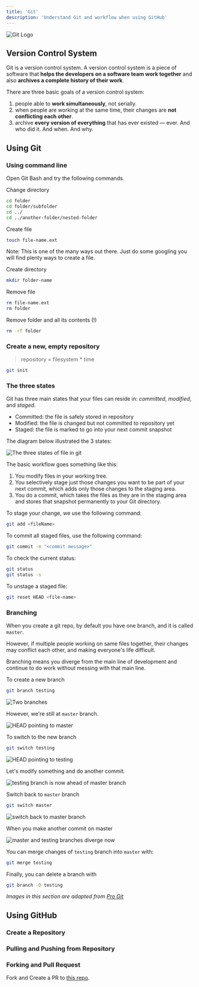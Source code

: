 ```yaml
---
title: 'Git'
description: 'Understand Git and workflow when using GitHub'
---
```


![Git Logo](https://res.cloudinary.com/djzsjzasg/image/upload/c_scale,w_300/v1674396155/malcolm-kee/git-logo_pxdedt.png)

## Version Control System

Git is a version control system. A version control system is a piece of software that **helps the developers on a software team work together** and also **archives a complete history of their work**.

There are three basic goals of a version control system:

1.  people able to **work simultaneously**, not serially.
1.  when people are working at the same time, their changes are **not conflicting each other**.
1.  archive **every version of everything** that has ever existed — ever. And who did it. And when. And why.

## Using Git

### Using command line

Open Git Bash and try the following commands.

Change directory

```bash
cd folder
cd folder/subfolder
cd ../
cd ../another-folder/nested-folder
```

Create file

```bash
touch file-name.ext
```

<aside>

Note: This is one of the many ways out there. Just do some googling you will find plenty ways to create a file.

</aside>

Create directory

```bash
mkdir folder-name
```

Remove file

```bash
rm file-name.ext
rm folder
```

Remove folder and all its contents (!)

```bash
rm -rf folder
```

### Create a new, empty repository

> repository = filesystem \* time

```bash
git init
```

### The three states

Git has three main states that your files can reside in: _committed_, _modified_, and _staged_.

- Committed: the file is safely stored in repository
- Modified: the file is changed but not committed to repository yet
- Staged: the file is marked to go into your next commit snapshot

The diagram below illustrated the 3 states:

![The three states of file in git](https://res.cloudinary.com/djzsjzasg/image/upload/v1674396155/malcolm-kee/file-states-in-git_kmdj2z.png)

The basic workflow goes something like this:

1.  You modify files in your working tree.
1.  You selectively stage just those changes you want to be part of your next commit, which adds only those changes to the staging area.
1.  You do a commit, which takes the files as they are in the staging area and stores that snapshot permanently to your Git directory.

To stage your change, we use the following command:

```bash
git add <fileName>
```

To commit all staged files, use the following command:

```bash
git commit -m "<commit message>"
```

To check the current status:

```bash
git status
git status -s
```

To unstage a staged file:

```bash
git reset HEAD <file-name>
```

### Branching

When you create a git repo, by default you have one branch, and it is called `master`.

However, if multiple people working on same files together, their changes may conflict each other, and making everyone's life difficult.

Branching means you diverge from the main line of development and continue to do work without messing with that main line.

To create a new branch

```bash
git branch testing
```

![Two branches](https://res.cloudinary.com/djzsjzasg/image/upload/v1674396159/malcolm-kee/two-branches_cqpnwi.png)

However, we're still at `master` branch.

![HEAD pointing to master](https://res.cloudinary.com/djzsjzasg/image/upload/v1674396159/malcolm-kee/head-to-master_lhidew.png)

To switch to the new branch

```bash
git switch testing
```

![HEAD pointing to testing](https://res.cloudinary.com/djzsjzasg/image/upload/v1674396159/malcolm-kee/head-to-testing_cqikn6.png)

Let's modify something and do another commit.

![testing branch is now ahead of master branch](https://res.cloudinary.com/djzsjzasg/image/upload/v1674396159/malcolm-kee/testing-branch-ahead_i5mbqj.png)

Switch back to `master` branch

```bash
git switch master
```

![switch back to master branch](https://res.cloudinary.com/djzsjzasg/image/upload/v1674396155/malcolm-kee/checkout-master_bonpis.png)

When you make another commit on master

![master and testing branches diverge now](https://res.cloudinary.com/djzsjzasg/image/upload/v1674396155/malcolm-kee/advance-master_nmtlmk.png)

You can merge changes of `testing` branch into `master` with:

```bash
git merge testing
```

Finally, you can delete a branch with

```bash
git branch -D testing
```

_Images in this section are adapted from [Pro Git](https://git-scm.com/book/en/v2)_

## Using GitHub

### Create a Repository

### Pulling and Pushing from Repository

### Forking and Pull Request

Fork and Create a PR to [this repo](https://github.com/malcolm-kee/web-developer-first-pr).

